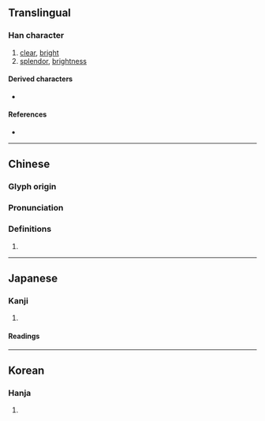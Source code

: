 {{character info}}
==Translingual==

===Han character===
{{Han char|rn=72|rad=日|as=07|sn=11|four=60253|canj=AIHS|ids=⿱日成}}

# [[clear]], [[bright]]
# [[splendor]], [[brightness]]

====Derived characters====
* {{l|mul|[[𫮕]], [[𤺁]]}}

====References====
* {{Han ref|kx=0495.450|dkj=13950|dj=0862.060|hdz=21506.140|uh=665F|ud=26207|bh=D1D4|bd=53716}}

----

==Chinese==
{{zh-forms}}

===Glyph origin===
{{Han etym}}

===Pronunciation===
{{zh-pron
|m=chéng,shèng
|c=sing4
|mn=sēng
|mc=y
|oc=y
|ma=
|cat=a,n
}}

===Definitions===
{{zh-hanzi}}

# {{rfdef|zh}}

----

==Japanese==
{{ja-kanji forms-IVS
|vs1=01
|vs2=05
|col-vs1=aj
|col-vs2=hdmj
|pic-vs1=U665f-kyu.svg
}}

===Kanji===
{{ja-kanji|grade=|rs=日07}}

# {{rfdef|ja|sort=日07}}

====Readings====
{{ja-readings
|goon=じょう<じゃう
|kanon=せい
|kun=あき-らか, さかん, めしびつ
|nanori=あきら, てる, まさ
}}

----

==Korean==

===Hanja===
{{ko-hanja|hangeul=성|eumhun=|rv=seong|mr=sŏng|y=seng}}

# {{rfdef|ko|sort=日07}}